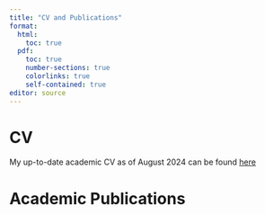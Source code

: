```yaml
---
title: "CV and Publications"
format: 
  html:
    toc: true
  pdf:
    toc: true
    number-sections: true
    colorlinks: true
    self-contained: true
editor: source
---
```


# CV

My up-to-date academic CV as of August 2024 can be found [here](pdfs/CV.pdf)

# Academic Publications
